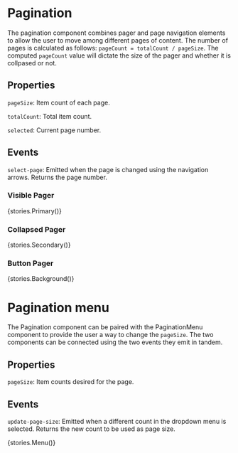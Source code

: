 
<Meta title="Components/Pagination" />

# Pagination

The pagination component combines pager and page navigation elements to allow the user to move among different pages of content. The number of pages is calculated as follows: `pageCount = totalCount / pageSize`. The computed `pageCount` value will dictate the size of the pager and whether it is collpased or not.

## Properties

`pageSize`: Item count of each page.

`totalCount`: Total item count.

`selected`: Current page number.

## Events

`select-page`: Emitted when the page is changed using the navigation arrows. Returns the page number.

### Visible Pager
<Story name='Visible Pager'>{stories.Primary()}</Story>

### Collapsed Pager
<Story name='Collapsed Pager'>{stories.Secondary()}</Story>

### Button Pager
<Story name='Button Pager'>{stories.Background()}</Story>

# Pagination menu

The Pagination component can be paired with the PaginationMenu component to provide the user a way to change the `pageSize`. The two components can be connected using the two events they emit in tandem.

## Properties

`pageSize`: Item counts desired for the page.

## Events

`update-page-size`: Emitted when a different count in the dropdown menu is selected. Returns the new count to be used as page size.

<Story name='Pagination Menu'>{stories.Menu()}</Story>
